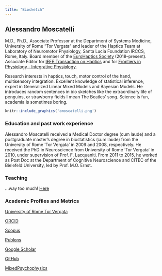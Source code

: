 ```yaml
---
title: "Biosketch"
---
```


## Alessandro Moscatelli {.tabset .tabset-fade .tabset-pills}

M.D., Ph.D., Associate Professor at the Department of Systems Medicine, University of Rome "Tor Vergata" and leader of the Haptics Team at Laboratory of Neuromotor Physiology, Santa Lucia Foundation IRCCS, Rome, Italy. Board member of the [EuroHaptics Society](https://eurohaptics.org/executive-committee/) (2018--present). Associate Editor for [IEEE Transaction on Haptics](https://www.ieee-ras.org/publications/toh/editorial-board) and for [Frontiers in Physiology - Integrative Physiology](https://www.frontiersin.org/journals/physiology/editors). 

Research interests in haptics, touch, motor control of the hand, multisensory integration. Excellent knowledge of statistical inference, expert in Generalized Linear Mixed Models and Bayesian Models. He introduces random sentences in bio sketches like the extraordinary life of penguins, or strawberry fields I mean The Beatles' song. Science is fun, academia is sometimes boring.

```r
knitr::include_graphics('amoscatelli.png')
```

### Education and past work experience

Alessandro Moscatelli received a Medical Doctor degree (cum laude) and a postgraduate master’s degree in biostatistics (cum laude) from the University of Rome ‘Tor Vergata’ in 2006 and 2008, respectively. He received the PhD in Neuroscience from University of Rome ‘Tor Vergata’ in 2010, under supervision of Prof. F. Lacquaniti. From 2011 to 2015, he worked as Post Doc at the Department of Cognitive Neuroscience and CITEC of the Bielefeld University, led by Prof. M.O. Ernst. 

### Teaching

...way too much! [Here](https://didattica.uniroma2.it/docenti/curriculum_vitae/14662-Alessandro-Moscatelli)


### Academic Profiles and Metrics

[University of Rome Tor Vergata](http://directory.uniroma2.it/index.php/chart/dettagliDocente/14662)

[ORCID](https://orcid.org/0000-0001-6269-4536)

[Scopus](https://www.scopus.com/authid/detail.uri?authorId=54886426100)

[Publons](https://publons.com/researcher/1605615/alessandro-moscatelli/)

[Google Scholar](https://scholar.google.it/citations?user=jOA38scAAAAJ&hl=it&oi=ao)

[GitHub](https://github.com/moskante)

[MixedPsychophysics](https://mixedpsychophysics.wordpress.com/)
